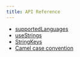 ```yaml
---
title: API Reference
---
```


- [supportedLanguages](/api/supported-languages)
- [useStrings](/api/use-strings)
- [StringKeys](/api/string-keys)
- [Camel case convention](/api/camel-case)
